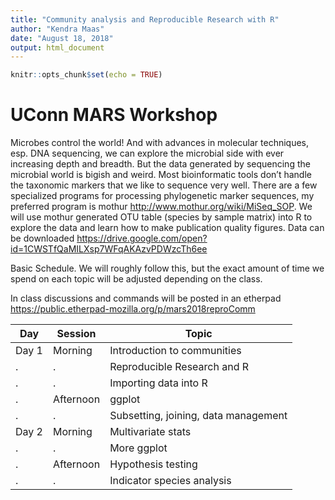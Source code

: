 ```yaml
---
title: "Community analysis and Reproducible Research with R"
author: "Kendra Maas"
date: "August 18, 2018"
output: html_document
---
```


```r
knitr::opts_chunk$set(echo = TRUE)
```
# UConn MARS Workshop 

Microbes control the world! And with advances in molecular techniques, esp. DNA sequencing, we can explore the microbial side with ever increasing depth and breadth. But the data generated by sequencing the microbial world is bigish and weird. Most bioinformatic tools don't handle the taxonomic markers that we like to sequence very well. There are a few specialized programs for processing phylogenetic marker sequences, my preferred program is mothur <http://www.mothur.org/wiki/MiSeq_SOP>. We will use mothur generated OTU table (species by sample matrix) into R to explore the data and learn how to make publication quality figures. Data can be downloaded <https://drive.google.com/open?id=1CWSTfQaMILXsp7WFqAKAzvPDWzcTh6ee>

Basic Schedule. We will roughly follow this, but the exact amount of time we spend on each topic will be adjusted depending on the class.

In class discussions and commands will be posted in an etherpad <https://public.etherpad-mozilla.org/p/mars2018reproComm>

Day|Session|Topic
------|-------|--------
Day 1|Morning|Introduction to communities
.|.|Reproducible Research and R
.|.|Importing data into R
.|Afternoon|ggplot
.|.|Subsetting, joining, data management
Day 2|Morning|Multivariate stats
.|.|More ggplot
.|Afternoon|Hypothesis testing
.|.|Indicator species analysis
